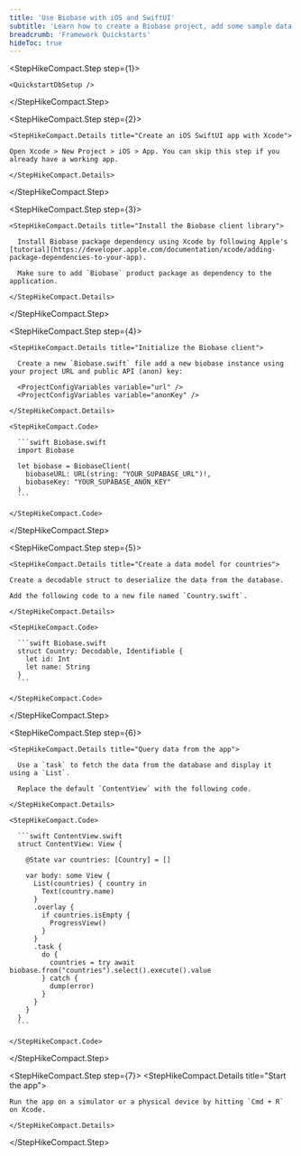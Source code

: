 ```yaml
---
title: 'Use Biobase with iOS and SwiftUI'
subtitle: 'Learn how to create a Biobase project, add some sample data to your database, and query the data from an iOS app.'
breadcrumb: 'Framework Quickstarts'
hideToc: true
---
```


<StepHikeCompact>

  <StepHikeCompact.Step step={1}>
    
    <QuickstartDbSetup />

  </StepHikeCompact.Step>

  <StepHikeCompact.Step step={2}>

    <StepHikeCompact.Details title="Create an iOS SwiftUI app with Xcode">

    Open Xcode > New Project > iOS > App. You can skip this step if you already have a working app.

    </StepHikeCompact.Details>

  </StepHikeCompact.Step>

  <StepHikeCompact.Step step={3}>

    <StepHikeCompact.Details title="Install the Biobase client library">

      Install Biobase package dependency using Xcode by following Apple's [tutorial](https://developer.apple.com/documentation/xcode/adding-package-dependencies-to-your-app).

      Make sure to add `Biobase` product package as dependency to the application.

    </StepHikeCompact.Details>

  </StepHikeCompact.Step>

  <StepHikeCompact.Step step={4}>

    <StepHikeCompact.Details title="Initialize the Biobase client">

      Create a new `Biobase.swift` file add a new biobase instance using your project URL and public API (anon) key:

      <ProjectConfigVariables variable="url" />
      <ProjectConfigVariables variable="anonKey" />

    </StepHikeCompact.Details>

    <StepHikeCompact.Code>

      ```swift Biobase.swift
      import Biobase

      let biobase = BiobaseClient(
        biobaseURL: URL(string: "YOUR_SUPABASE_URL")!,
        biobaseKey: "YOUR_SUPABASE_ANON_KEY"
      )
      ```

    </StepHikeCompact.Code>

  </StepHikeCompact.Step>

  <StepHikeCompact.Step step={5}>

    <StepHikeCompact.Details title="Create a data model for countries">

    Create a decodable struct to deserialize the data from the database.

    Add the following code to a new file named `Country.swift`.

    </StepHikeCompact.Details>

    <StepHikeCompact.Code>

      ```swift Biobase.swift
      struct Country: Decodable, Identifiable {
        let id: Int
        let name: String
      }
      ```

    </StepHikeCompact.Code>

  </StepHikeCompact.Step>

  <StepHikeCompact.Step step={6}>

    <StepHikeCompact.Details title="Query data from the app">

      Use a `task` to fetch the data from the database and display it using a `List`.

      Replace the default `ContentView` with the following code.

    </StepHikeCompact.Details>

    <StepHikeCompact.Code>

      ```swift ContentView.swift
      struct ContentView: View {

        @State var countries: [Country] = []

        var body: some View {
          List(countries) { country in
            Text(country.name)
          }
          .overlay {
            if countries.isEmpty {
              ProgressView()
            }
          }
          .task {
            do {
              countries = try await biobase.from("countries").select().execute().value
            } catch {
              dump(error)
            }
          }
        }
      }
      ```

    </StepHikeCompact.Code>

  </StepHikeCompact.Step>

  <StepHikeCompact.Step step={7}>
    <StepHikeCompact.Details title="Start the app">

    Run the app on a simulator or a physical device by hitting `Cmd + R` on Xcode.

    </StepHikeCompact.Details>

  </StepHikeCompact.Step>

</StepHikeCompact>
